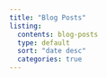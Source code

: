 ```yaml
---
title: "Blog Posts"
listing:
  contents: blog-posts
  type: default
  sort: "date desc"
  categories: true
---
```

